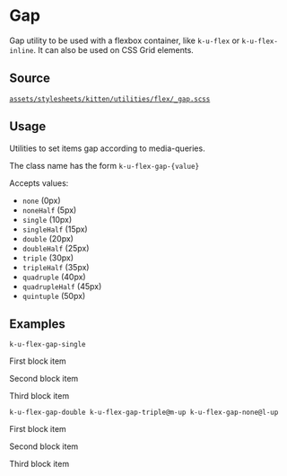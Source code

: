 
<Meta title="Documentation/CSS Utilities/Flex/Flex gap" />

# Gap

Gap utility to be used with a flexbox container, like `k-u-flex` or `k-u-flex-inline`. It can also be used on CSS Grid elements.

## Source

[`assets/stylesheets/kitten/utilities/flex/_gap.scss`](https://github.com/KissKissBankBank/kitten/blob/master/assets/stylesheets/kitten/utilities/flex/_gap.scss)

## Usage

Utilities to set items gap according to media-queries.

The class name has the form `k-u-flex-gap-{value}`

Accepts values:

- `none` (0px)
- `noneHalf` (5px)
- `single` (10px)
- `singleHalf` (15px)
- `double` (20px)
- `doubleHalf` (25px)
- `triple` (30px)
- `tripleHalf` (35px)
- `quadruple` (40px)
- `quadrupleHalf` (45px)
- `quintuple` (50px)

## Examples

`k-u-flex-gap-single`
<Canvas className="has-overrides show-flex">
<div className="k-u-flex k-u-flex-gap-single">
  <p>
    First block item
  </p>
  <p>
    Second block item
  </p>
  <p>
    Third block item
  </p>
</div>
</Canvas>

`k-u-flex-gap-double k-u-flex-gap-triple@m-up k-u-flex-gap-none@l-up`
<Canvas className="has-overrides show-flex">
<div className="k-u-flex k-u-flex-gap-double k-u-flex-gap-triple@m-up k-u-flex-gap-none@l-up">
  <p>
    First block item
  </p>
  <p>
    Second block item
  </p>
  <p>
    Third block item
  </p>
</div>
</Canvas>

